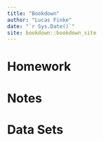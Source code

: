 ```yaml
--- 
title: "Bookdown"
author: "Lucas Finke"
date: "`r Sys.Date()`"
site: bookdown::bookdown_site
---
```


# Homework
# Notes
# Data Sets
